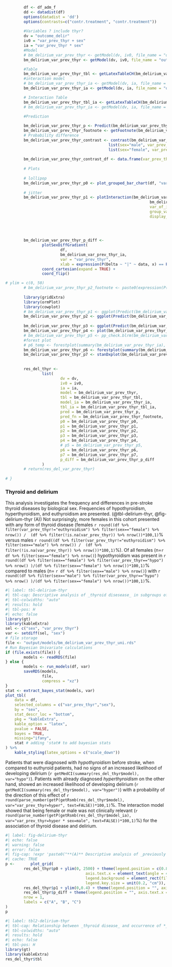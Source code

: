 ```r

        df <- df_adm_f
        dd <- datadist(df)
        options(datadist = 'dd')
        options(contrasts=c("contr.treatment", "contr.treatment"))
        
        #Variables ? include thyr?
        dv = "outcome_delir"
        iv0 = "var_prev_thyr + sex"
        ia = "var_prev_thyr * sex"
        #Model
        # bm_delirium_var_prev_thyr <- getModel(dv, iv0, file_name = "output/models/bm_delirium_var_prev_thyr", data = df, force_overwrite = FALSE)
        bm_delirium_var_prev_thyr <- getModel(dv, iv0, file_name = "output/models/bm_delirium_var_prev_thyr", data = df, force_overwrite = FALSE)

        #Table
        bm_delirium_var_prev_thyr_tbl <- getLatexTableCH(bm_delirium_var_prev_thyr, font_size=8)
        #interaction model
        # bm_delirium_var_prev_thyr_ia <- getModel(dv, ia, file_name = "output/models/bm_delirium_var_prev_thyr_ia", data = df, force_overwrite = FALSE)
        bm_delirium_var_prev_thyr_ia <- getModel(dv, ia, file_name = "output/models/bm_delirium_var_prev_thyr_ia", data = df, force_overwrite = FALSE)

        # Interaction Table
        bm_delirium_var_prev_thyr_tbl_ia <- getLatexTableCH(bm_delirium_var_prev_thyr_ia, font_size=8, interactions_only = TRUE)
        # bm_delirium_var_prev_thyr_ia <- getModel(dv, ia, file_name = "output/models/bm_delirium_var_prev_thyr_ia", data = df, force_overwrite = FALSE, imputation = TRUE)

        #Prediction
        
        bm_delirium_var_prev_thyr_p <- Predict(bm_delirium_var_prev_thyr_ia, var_prev_thyr,  sex, funint=FALSE, fun=plogis, conf.int = TRUE)
        bm_delirium_var_prev_thyr_footnote <- getFootnote(bm_delirium_var_prev_thyr_p)
        # Probability difference
        bm_delirium_var_prev_thyr_contrast <- contrast(bm_delirium_var_prev_thyr_ia, 
                                             list(sex="male", var_prev_thyr=c(bm_delirium_var_prev_thyr_p$var_prev_thyr)),
                                             list(sex="female", var_prev_thyr=c(bm_delirium_var_prev_thyr_p$var_prev_thyr)))
        
        bm_delirium_var_prev_thyr_contrast_df <- data.frame(var_prev_thyr=bm_delirium_var_prev_thyr_contrast$var_prev_thyr, probability=bm_delirium_var_prev_thyr_contrast$PP)
        
        # Plots
        
        # lollipop
        bm_delirium_var_prev_thyr_p0 <- plot_grouped_bar_chart(df, "var_prev_thyr", "sex", chart_type = "lollipop")
        
        # jitter
        bm_delirium_var_prev_thyr_p1 <- plotInteraction(bm_delirium_var_prev_thyr_ia,
                                                               bm_delirium_var_prev_thyr_p,
                                                               var_of_interest = "var_prev_thyr",
                                                               group_var = "sex",
                                                               display_annotations = TRUE)
        
          
          
          
        bm_delirium_var_prev_thyr_p_diff <-
                plotSexDiffGradient(
                        df,
                        bm_delirium_var_prev_thyr_ia,
                        var = "var_prev_thyr",
                        xlab = expression(P(Delta ~ "|" ~ data, x) == P(theta[F]-theta[M]))) +
                coord_cartesian(expand = TRUE) +
                coord_flip()

# ylim = c(0, 50)
        # bm_delirium_var_prev_thyr_p2_footnote <- paste0(expression(P(Delta ~ "|" ~ data, x)), " is the posterior probability density of the contrast between females and males of developing a delirium at a given level of thyr x.")
        
        library(gridExtra)
        library(ormPlot)
        library(cowplot)
        # bm_delirium_var_prev_thyr_p1 <- ggplot(Predict(bm_delirium_var_prev_thyr_ia, var_prev_thyr)) + theme_ch() + scale_color_viridis(discrete = TRUE, option = "D") + theme(plot.margin = unit(c(0.5,0,0,0.5), "cm"))
        bm_delirium_var_prev_thyr_p2 <- ggplot(Predict(bm_delirium_var_prev_thyr_ia, sex)) + theme_ch() + scale_color_viridis(discrete = TRUE, option = "D") + coord_cartesian(expand = TRUE, ylim = c(-4, 0)) + theme(plot.margin = unit(c(0.5,0,0,0.5), "cm"))
        
        bm_delirium_var_prev_thyr_p3 <- ggplot(Predict(bm_delirium_var_prev_thyr_ia, var_prev_thyr, sex, conf.int = FALSE)) + theme_ch() + scale_color_viridis(discrete = TRUE, option = "D")+ theme(plot.margin = unit(c(0.5,0,0,0.5), "cm")) 
        bm_delirium_var_prev_thyr_p4 <- plot(bm_delirium_var_prev_thyr_ia) + theme_ch() + scale_color_viridis(discrete = TRUE, option = "D") + coord_cartesian(expand = TRUE, xlim = c(-3, 3)) + theme(plot.margin = unit(c(0.5,0,0,0.5), "cm"))
        # bm_delirium_var_prev_thyr_p5 <- pp_check.blrm(bm_delirium_var_prev_thyr_ia, type = "violin_grouped", group = "sex", df=df) + coord_cartesian(expand = TRUE) + theme(legend.position = "top", plot.margin = unit(c(0.5,0,0,1), "cm"))
        #forest plot
        # p6_temp <- forestplot(summary(bm_delirium_var_prev_thyr_ia), return_ggplots = TRUE)
        bm_delirium_var_prev_thyr_p6 <- forestplot(summary(bm_delirium_var_prev_thyr), return_ggplots = TRUE)
        bm_delirium_var_prev_thyr_p7 <- stanDxplot(bm_delirium_var_prev_thyr_ia, which="sex=male") + theme_ch() + coord_cartesian(expand = TRUE, xlim=c(0,1400), ylim=c(-10,25)) + coord_flip() + theme(plot.margin = unit(c(0.5,0,0,0.5), "cm"))
        
        
        res_del_thyr <-
                list(
                        dv = dv,
                        iv0 = iv0,
                        ia = ia,
                        model = bm_delirium_var_prev_thyr,
                        tbl = bm_delirium_var_prev_thyr_tbl,
                        model_ia = bm_delirium_var_prev_thyr_ia,
                        tbl_ia = bm_delirium_var_prev_thyr_tbl_ia,
                        pred = bm_delirium_var_prev_thyr_p,
                        pred_fn = bm_delirium_var_prev_thyr_footnote,
                        p0 = bm_delirium_var_prev_thyr_p0,
                        p1 = bm_delirium_var_prev_thyr_p1,
                        p2 = bm_delirium_var_prev_thyr_p2,
                        p3 = bm_delirium_var_prev_thyr_p3,
                        p4 = bm_delirium_var_prev_thyr_p4,
                        # p5 = bm_delirium_var_prev_thyr_p5,
                        p6 = bm_delirium_var_prev_thyr_p6,
                        p7 = bm_delirium_var_prev_thyr_p7,
                        p_diff = bm_delirium_var_prev_thyr_p_diff
                )
        # return(res_del_var_prev_thyr)
        
# }
```
### Thyroid and delirium
This analysis investigates the frequency and differences in pre-stroke thyroid diseases by biological sex.
Frequencies of hypothyroidism, hyperthyroidism, and euthyroidism are presented. (@tbl-delirium-thyr, @fig-delirium-thyr (A)) 
Not surprisingly, more females in this cohort presented with any form of thyroid disease (females `r round((df %>% filter(var_prev_thyr!="euthyroidism") %>% filter(sex=="female") %>% nrow()) /  (df %>% filter(!is.na(var_prev_thyr)) %>% nrow())*100,1)`% versus males `r round((df %>% filter(var_prev_thyr!="euthyroidism") %>% filter(sex=="male") %>% nrow()) /  (df %>% filter(!is.na(var_prev_thyr)) %>% nrow())*100,1)`%). Of all females (n=`r df %>% filter(sex=="female") %>% nrow()`) hypothyroidism was present in `r round((df %>% filter(sex=="female") %>% filter(var_prev_thyr=="hypo") %>% nrow() )/(df %>% filter(sex=="female") %>% nrow())*100,1)`% compared to males (n= `r df %>% filter(sex=="male") %>% nrow()`) with `r round((df %>% filter(sex=="male") %>% filter(var_prev_thyr=="hypo") %>% nrow() )/(df %>% filter(sex=="female") %>% nrow())*100,1)`%. 
```r
#| label: tbl-delirium-thyr
#| tbl-cap: Descriptive analysis of _thyroid disesease_ in subgroups of sex
#| tbl-colwidths: "auto"
#| results: hold
#| tbl-pos: H
#| echo: false
library(gt)
library(kableExtra)
sel <- c("sex", "var_prev_thyr")
var <- setdiff(sel, "sex")
# file storage
file <- "output/models/bm_delirium_var_prev_thyr_uni.rds"
# Run Bayesian Univariate calculations
if (file.exists(file)) {
        models <- readRDS(file)
} else {
        models <- run_models(df, var)
        saveRDS(models,
                file,
                compress = "xz")
}
stat <- extract_bayes_stat(models, var)
plot_tbl(
    data = df,
    selected_columns = c("var_prev_thyr","sex"),
    by = "sex",
    stat_descr_loc = "bottom",
    pkg = "kableExtra",
    kable_option = "latex",
    pvalue = FALSE,
    bayes = TRUE,
    missing="ifany",
    stat # adding 'stat# to add bayesian stats
) %>% 
    kable_styling(latex_options = c("scale_down"))  
```
Patients that were diagnosed with _hypothyroidism_ before stroke, when compared to euthyroid patients, had no signs of an increased likelihood of developing delirium (`r getMedCI(summary(res_del_thyr$model), var="hypo")`). Patients with already diagnosed _hyperthyroidism_ on the other hand, showed an increased likelihood of developing delirium (`r getMedCI(summary(res_del_thyr$model), var="hyper")`) with a probability of the direction of this effect of `r round(parse_number(getP(getRsmb(res_del_thyr$model), var="var_prev_thyr=hyper", text=FALSE))*100,1)`%. 
The interaction model showed that being female or male was not clinically relevant (`r round(parse_number(getP(getRsmb(res_del_thyr$model_ia), var="var_prev_thyr=hyper * sex=male", text=FALSE))*100,1)`%) for the association of thyroid disease and delirium. 
```r
#| label: fig-delirium-thyr
#| echo: false
#| warning: false
#| error: false
#| fig-cap: !expr 'paste0("**(A)** Descriptive analysis of _previously diagnosed thyroid disease_ stratified by biological sex. **(B)** Probability of occurrence of a new delirium given the presence of thyroid disesase in feales and males, **(C)** Differences in posterior probability of females - males depending on the status of thyroid disease")'
#| cache: TRUE
p <-       plot_grid(
        res_del_thyr$p0 + ylim(0, 2500) + theme(legend.position = c(0.83,0.95), 
                                   axis.text.x = element_text(angle = 45, hjust = 1),
                                   legend.background = element_rect(fill = NA),
                                   legend.key.size = unit(0.2, "cm")),
        res_del_thyr$p1 + ylim(0,0.4) + theme(legend.position = "", axis.text.x = element_text(angle = 45, hjust = 1)),
        res_del_thyr$p_diff + theme(legend.position = "", axis.text.x = element_text(angle = 45, hjust = 1)),
        nrow = 1,
        labels = c("A", "B", "C")
)
p
```
```r
#| label: tbl2-delirium-thyr
#| tbl-cap: Relationship between _thyroid disease_ and occurrence of *_New Delirium_*
#| tbl-colwidths: "auto"
#| results: hold
#| echo: false
#| tbl-pos: H
library(gt)
library(kableExtra)
res_del_thyr$tbl
```



